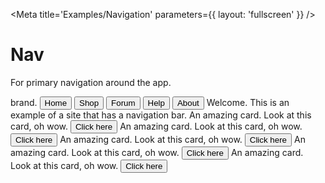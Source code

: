 


<Meta
  title='Examples/Navigation'
  parameters={{
    layout: 'fullscreen'
  }}
/>

# Nav

For primary navigation around the app.

<Preview>
  <Story name='large nav bar'>
    <Layout>
      <Card on c_p3 br_xs>
        <Layout row cen_xl p_xl>
          <Text s_xl flx_exp>brand.</Text>
          <Layout row im_sm p_sm>
            <Button s_lg c_p5> Home </Button>
            <Button s_lg c_p4> Shop </Button>
            <Button s_lg c_p4> Forum </Button>
            <Button s_lg c_p2> Help </Button>
            <Button s_lg c_p2> About </Button>
          </Layout>
        </Layout>
      </Card>
      <Layout p_lg cen_xl row>
        <Card p_lg>
          <Text s_xl>Welcome.</Text>
          <Text s_md>
            This is an example of a site that has a navigation bar.
          </Text>
          <Layout im_md iwi_lg wrp>
            <Card p_md>
              <Text s_lg>
                An amazing card.
              </Text>
              <Text s_md>
                Look at this card, oh wow.
              </Text>
              <Button c_0>Click here</Button>
            </Card>
            <Card p_md>
              <Text s_lg>
                An amazing card.
              </Text>
              <Text s_md>
                Look at this card, oh wow.
              </Text>
              <Button c_0>Click here</Button>
            </Card>
            <Card p_md>
              <Text s_lg>
                An amazing card.
              </Text>
              <Text s_md>
                Look at this card, oh wow.
              </Text>
              <Button c_0>Click here</Button>
            </Card>
            <Card p_md>
              <Text s_lg>
                An amazing card.
              </Text>
              <Text s_md>
                Look at this card, oh wow.
              </Text>
              <Button c_0>Click here</Button>
            </Card>
            <Card p_md>
              <Text s_lg>
                An amazing card.
              </Text>
              <Text s_md>
                Look at this card, oh wow.
              </Text>
              <Button c_0>Click here</Button>
            </Card>
          </Layout>
        </Card>
      </Layout>
    </Layout>
  </Story>
</Preview>

